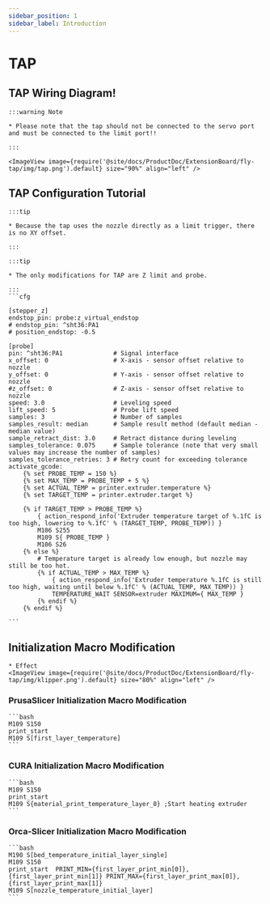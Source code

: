 ```yaml
---
sidebar_position: 1
sidebar_label: Introduction
---
```



# TAP

## TAP Wiring Diagram!

    :::warning Note

    * Please note that the tap should not be connected to the servo port and must be connected to the limit port!!

    :::

    <ImageView image={require('@site/docs/ProductDoc/ExtensionBoard/fly-tap/img/tap.png').default} size="90%" align="left" />


## TAP Configuration Tutorial


    :::tip

    * Because the tap uses the nozzle directly as a limit trigger, there is no XY offset.

    :::

    :::tip

    * The only modifications for TAP are Z limit and probe.

    :::
    ```cfg

    [stepper_z]
    endstop_pin: probe:z_virtual_endstop
    # endstop_pin: ^sht36:PA1  
    # position_endstop: -0.5        

    [probe]
    pin: ^sht36:PA1              # Signal interface
    x_offset: 0                  # X-axis - sensor offset relative to nozzle
    y_offset: 0                  # Y-axis - sensor offset relative to nozzle
    #z_offset: 0                 # Z-axis - sensor offset relative to nozzle
    speed: 3.0                   # Leveling speed
    lift_speed: 5                # Probe lift speed
    samples: 3                   # Number of samples
    samples_result: median       # Sample result method (default median - median value)
    sample_retract_dist: 3.0     # Retract distance during leveling
    samples_tolerance: 0.075     # Sample tolerance (note that very small values may increase the number of samples)
    samples_tolerance_retries: 3 # Retry count for exceeding tolerance
    activate_gcode:
        {% set PROBE_TEMP = 150 %}
        {% set MAX_TEMP = PROBE_TEMP + 5 %}
        {% set ACTUAL_TEMP = printer.extruder.temperature %}
        {% set TARGET_TEMP = printer.extruder.target %}

        {% if TARGET_TEMP > PROBE_TEMP %}
            { action_respond_info('Extruder temperature target of %.1fC is too high, lowering to %.1fC' % (TARGET_TEMP, PROBE_TEMP)) }
            M106 S255
            M109 S{ PROBE_TEMP }
            M106 S26
        {% else %}
            # Temperature target is already low enough, but nozzle may still be too hot.
            {% if ACTUAL_TEMP > MAX_TEMP %}
                { action_respond_info('Extruder temperature %.1fC is still too high, waiting until below %.1fC' % (ACTUAL_TEMP, MAX_TEMP)) }
                TEMPERATURE_WAIT SENSOR=extruder MAXIMUM={ MAX_TEMP }
            {% endif %}
        {% endif %}

    ```

## Initialization Macro Modification
    * Effect
    <ImageView image={require('@site/docs/ProductDoc/ExtensionBoard/fly-tap/img/klipper.png').default} size="80%" align="left" />

### PrusaSlicer Initialization Macro Modification 

    ```bash
    M109 S150
    print_start
    M109 S[first_layer_temperature]
    ```

### CURA Initialization Macro Modification

    ```bash
    M109 S150
    print_start
    M109 S{material_print_temperature_layer_0} ;Start heating extruder
    ```

### Orca-Slicer Initialization Macro Modification

    ```bash
    M190 S[bed_temperature_initial_layer_single]
    M109 S150
    print_start  PRINT_MIN={first_layer_print_min[0]},{first_layer_print_min[1]} PRINT_MAX={first_layer_print_max[0]},{first_layer_print_max[1]}
    M109 S[nozzle_temperature_initial_layer]
    ```